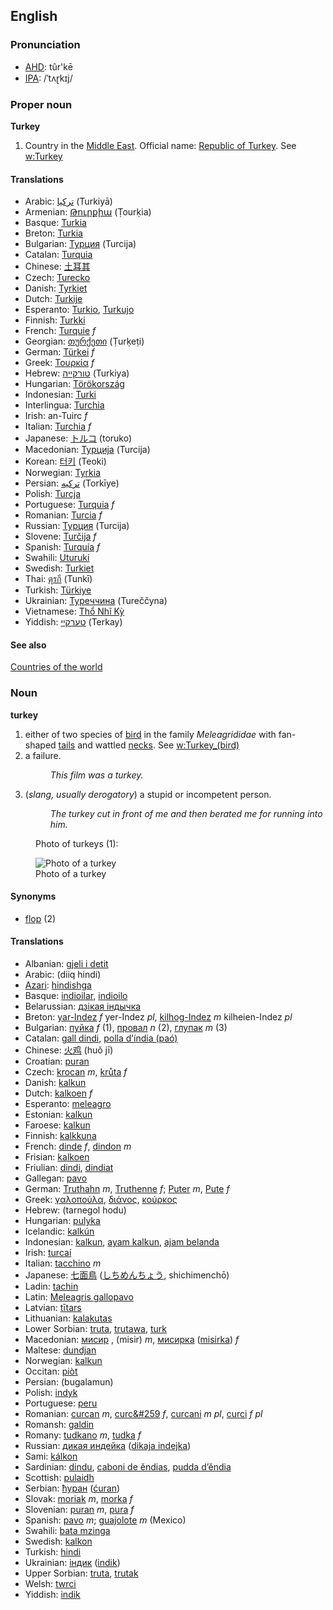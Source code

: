 ==English==

=== Pronunciation ===
*[[w:AHD|AHD]]: tûr'kē
*[[w:IPA|IPA]]: /ˈtʌɽkɪj/

=== Proper noun ===
'''Turkey'''

# Country in the [[Middle East]]. Official name: [[Republic of Turkey]].  See [[w:Turkey]]

====Translations====
*Arabic: [[تركيا]] (Turkiyā)
*Armenian: [[Թուրքիա]] (Ṭourḳia)
*Basque: [[Turkia]]
*Breton: [[Turkia]]
*Bulgarian: [[Турция]] (Turcija)
*Catalan: [[Turquia]]
*Chinese: [[土耳其]]
*Czech: [[Turecko]]
*Danish: [[Tyrkiet]]
*Dutch: [[Turkije]]
*Esperanto: [[Turkio]], [[Turkujo]]
*Finnish: [[Turkki]]
*French: [[Turquie]] ''f''
*Georgian: [[თურქეთი]] (Ṭurḳeṭi)
*German: [[Türkei]] ''f''
*Greek: [[Τουρκία]] ''f''
*Hebrew: [[טורקייה]] (Turkiya)
*Hungarian: [[Törökország]]
*Indonesian: [[Turki]]
*Interlingua: [[Turchia]]
*Irish: an-Tuirc ''f''
*Italian: [[Turchia]] ''f''
*Japanese: [[トルコ]] (toruko)
*Macedonian: [[Турција]] (Turcija)
*Korean: [[터키]] (Teoki)
*Norwegian: [[Tyrkia]]
*Persian: [[ترکیه]] (Torkīye)
*Polish: [[Turcja]]
*Portuguese: [[Turquia]] ''f''
*Romanian: [[Turcia]] ''f''
*Russian: [[Турция]] (Turcija)
*Slovene: [[Turčija]] ''f''
*Spanish: [[Turquía]] ''f''
*Swahili: [[Uturuki]]
*Swedish: [[Turkiet]]
*Thai: [[ตุรกี]] (Tunkī)
*Turkish: [[Türkiye]]
*Ukrainian: [[Туреччина]] (Tureččyna)
*Vietnamese: [[Thổ Nhĩ Kỳ]]
*Yiddish: [[טערקײַ]] (Terkay)

==== See also ====
[[Countries of the world]]

=== Noun ===
'''turkey'''
# either of two species of [[bird]] in the family ''Meleagrididae'' with fan-shaped [[tail]]s and wattled [[neck]]s.  See [[w:Turkey_(bird)]]
# a failure.  
#:''This film was a turkey.''
# (''slang, usually derogatory'') a stupid or incompetent person.
#:''The turkey cut in front of me and then berated me for running into him.''

:Photo of turkeys (1):
[[Image:turkeys_1.jpg|Photo of a turkey]]

==== Synonyms ====
*[[flop]] (2)

==== Translations ====
*Albanian: [[gjeli i detit]]
*Arabic: (diiq hindi)
*[[Azari]]: [[hindishga]]
*Basque: [[indioilar]], [[indioilo]]
*Belarussian: [[дзікая індычка]]
*Breton: [[yar-Indez]] ''f''  yer-Indez ''pl'', [[kilhog-Indez]] ''m''  kilheien-Indez ''pl''
*Bulgarian: [[пуйка]] ''f'' (1), [[провал]] ''n'' (2), [[глупак]] ''m'' (3)
*Catalan: [[gall dindi]], [[polla d’índia (paó)]]
*Chinese: [[火鸡]] (huǒ jī)
*Croatian: [[puran]]
*Czech: [[krocan]] ''m'', [[krůta]] ''f''
*Danish: [[kalkun]]
*Dutch: [[kalkoen]] ''f''
*Esperanto: [[meleagro]]
*Estonian: [[kalkun]]
*Faroese: [[kalkun]]
*Finnish: [[kalkkuna]]
*French: [[dinde]] ''f'', [[dindon]] ''m''
*Frisian: [[kalkoen]]
*Friulian: [[dindi]], [[dindiat]]
*Gallegan: [[pavo]]
*German: [[Truthahn]] ''m'', [[Truthenne]] ''f''; [[Puter]] ''m'', [[Pute]] ''f''
*Greek: [[γαλοπούλα]], [[διάνος]], [[κούρκος]] '' ''
*Hebrew: (tarnegol hodu)
*Hungarian: [[pulyka]]
*Icelandic: [[kalkún]]
*Indonesian: [[kalkun]], [[ayam kalkun]], [[ajam belanda]]
*Irish: [[turcaí]]
*Italian: [[tacchino]] ''m''
*Japanese: [[七面鳥]] ([[しちめんちょう]], shichimenchō)
*Ladin: [[tachin]]
*Latin: [[Meleagris gallopavo]] '' ''
*Latvian: [[tītars]]
*Lithuanian: [[kalakutas]]
*Lower Sorbian: [[truta]], [[trutawa]], [[turk]]
*Macedonian: [[мисир]] , (misir) ''m'', [[мисирка]] ([[misirka]]) ''f''
*Maltese: [[dundjan]]
*Norwegian: [[kalkun]]
*Occitan: [[piòt]]
*Persian: (bugalamun)
*Polish: [[indyk]] '' ''
*Portuguese: [[peru]]
*Romanian: [[curcan]] ''m'', [[curc&#259]] ''f'', [[curcani]] ''m pl'', [[curci]] ''f pl''
*Romansh: [[galdin]]
*Romany: [[tudkano]] ''m'', [[tudka]] ''f''
*Russian: [[дикая индейка]] ([[dikaja indejka]]) '' ''
*Sami: [[kálkon]]
*Sardinian: [[dindu]], [[caboni de ěndias]], [[pudda d’ěndia]]
*Scottish: [[pulaidh]]
*Serbian: [[ћуран]] ([[ćuran]])
*Slovak: [[moriak]] ''m'', [[morka]] ''f''
*Slovenian: [[puran]] ''m'', [[pura]] ''f''
*Spanish: [[pavo]] ''m''; [[guajolote]] ''m'' (Mexico)
*Swahili: [[bata mzinga]]
*Swedish: [[kalkon]]
*Turkish: [[hindi]]
*Ukrainian: [[індик]] ([[indik]])
*Upper Sorbian: [[truta]], [[trutak]]
*Welsh: [[twrci]]
*Yiddish: [[indik]]